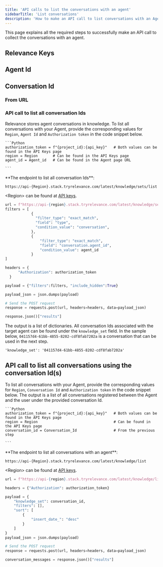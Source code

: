 ```yaml
---
title: 'API calls to list the conversations with an agent'
sidebarTitle: 'List conversations'
description: 'How to make an API call to list conversations with an Agent'
---
```


This page explains all the required steps to successfully make an API call to collect the conversations with an agent.

## Relevance Keys
<Snippet file="relevance-keys.mdx" />

## Agent Id
<Snippet file="agent-id.mdx" />

## Conversation Id
### From URL
<Snippet file="conversation-id.mdx" />

### API call to list all conversation Ids
Relevance stores agent conversations in knowledge. 
To list all conversations with your Agent, provide the corresponding values for `Region`, `Agent Id` and `Authorization token` in the
code snippet below.

    ```Python
    authorization_token = f"{project_id}:{api_key}"   # Both values can be found in the API Keys page
    region = Region       # Can be found in the API Keys page
    agent_id = Agent_id   # Can be found in the Agent page URL

    ```

<Tip>
**The endpoint to list all conversation Ids**:

`https://api-{Region}.stack.tryrelevance.com/latest/knowledge/sets/list`

\<Region\> can be found at [API keys](/get-started/key-concepts/api-keys).
</Tip>

```Python
url = f"https://api-{region}.stack.tryrelevance.com/latest/knowledge/sets/list"
filters = [
            {
              "filter_type": "exact_match",
              "field": "type",
              "condition_value": "conversation",
            },
            {
                "filter_type": "exact_match",
                "field": "conversation.agent_id",
                "condition_value": agent_id
            }
]

headers = {
      "Authorization": authorization_token
  }

payload = {"filters":filters, "include_hidden":True}

payload_json = json.dumps(payload)

# Send the POST request
response = requests.post(url, headers=headers, data=payload_json)

response.json()["results"]
```

The output is a list of dictionaries. All conversation Ids associated with the target agent can be found under the `knowledge_set` field.
In the sample below, `041157d4-61bb-4855-8202-cdf8fab7202a` is a conversation that can be used in the next step.

`'knowledge_set': '041157d4-61bb-4855-8202-cdf8fab7202a'`

## API call to list all conversations using the conversation Id(s)

To list all conversations with your Agent, provide the corresponding values for `Region`, `Conversation Id` and `Authorization token` in the
code snippet below. The output is a list of all conversations registered between the Agent and the user under the provided conversation Id.

    ```Python
    authorization_token = f"{project_id}:{api_key}"   # Both values can be found in the API Keys page
    region = Region                                   # Can be found in the API Keys page
    conversation_id = Conversation_Id                 # From the previous step

    ```

<Tip>
**The endpoint to list all conversations with an agent**:

`https://api-{Region}.stack.tryrelevance.com/latest/knowledge/list`

\<Region\> can be found at [API keys](/get-started/key-concepts/api-keys).
</Tip>

```Python
url = f"https://api-{region}.stack.tryrelevance.com/latest/knowledge/list"

headers = {"Authorization": authorization_token}

payload = {
    "knowledge_set": conversation_id,
    "filters": [],
    "sort": [
        {
            "insert_date_": "desc"
        }
    ]
}
payload_json = json.dumps(payload)

# Send the POST request
response = requests.post(url, headers=headers, data=payload_json)

conversation_messages = response.json()["results"]
```